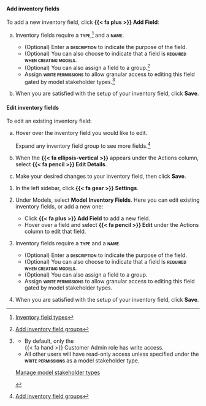 :::: {.content-visible unless-format="revealjs"}

::: {.panel-tabset}

#### Add inventory fields

To add a new inventory field, click **{{< fa plus >}} Add Field**:

a. Inventory fields require a **[type]{.smallcaps}**,^[[Inventory field types](/guide/model-inventory/manage-model-inventory-fields.qmd#inventory-field-types)] and a **[name]{.smallcaps}**.

    - (Optional) Enter a **[description]{.smallcaps}** to indicate the purpose of the field.
    - (Optional) You can also choose to indicate that a field is **[required when creating models]{.smallcaps}**.
    - (Optional) You can also assign a field to a group.^[[Add inventory field groups](/guide/model-inventory/manage-model-inventory-fields.qmd#add-inventory-field-groups)]
    - Assign **[write permissions]{.smallcaps}** to allow granular access to editing this field gated by model stakeholder types.[^edit-fields]

a. When you are satisfied with the setup of your inventory field, click **Save**.

#### Edit inventory fields

To edit an existing inventory field:

a. Hover over the inventory field you would like to edit.

    Expand any inventory field group to see more fields.^[[Add inventory field groups](/guide/model-inventory/manage-model-inventory-fields.qmd#add-inventory-field-groups)]

a. When the **{{< fa ellipsis-vertical >}}** appears under the Actions column, select **{{< fa pencil >}} Edit Details**.

a. Make your desired changes to your inventory field, then click **Save**.

:::


<!-- ADDITIONAL FOOTNOTES -->

[^edit-fields]:

    ::: {.callout title="Leave this field blank to leave permissions as default."}
    - By default, only the <br>[{{< fa hand >}} Customer Admin]{.bubble} role has write access.
    - All other users will have read-only access unless specified under the **[write permissions]{.smallcaps}** as a model stakeholder type.

    ::: {.tc}
    [Manage model stakeholder types](/guide/configuration/manage-model-stakeholder-types.qmd)

    :::
    
    :::

::::

:::: {.content-hidden unless-format="revealjs"}
1. In the left sidebar, click **{{< fa gear >}} Settings**. 

1. Under Models, select **Model Inventory Fields**. Here you can edit existing inventory fields, or add a new one:

    - Click **{{< fa plus >}} Add Field** to add a new field.
    - Hover over a field and select **{{< fa pencil >}} Edit** under the Actions column to edit that field.

1. Inventory fields require a **[type]{.smallcaps}** and a **[name]{.smallcaps}**.

    - (Optional) Enter a **[description]{.smallcaps}** to indicate the purpose of the field.
    - (Optional) You can also choose to indicate that a field is **[required when creating models]{.smallcaps}**.
    - (Optional) You can also assign a field to a group.
    - Assign **[write permissions]{.smallcaps}** to allow granular access to editing this field gated by model stakeholder types.

1. When you are satisfied with the setup of your inventory field, click **Save**.

::::



